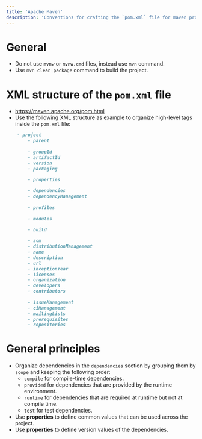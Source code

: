 ```yaml
---
title: 'Apache Maven'
description: 'Conventions for crafting the `pom.xml` file for maven projects.'
---
```


# General

- Do not use `mvnw` or `mvnw.cmd` files, instead use `mvn` command.
- Use `mvn clean package` command to build the project.

# XML structure of the `pom.xml` file

- https://maven.apache.org/pom.html
- Use the following XML structure as example to organize high-level tags inside the `pom.xml` file:

```markdown
    - project
        - parent
        
        - groupId
        - artifactId
        - version
        - packaging
        
        - properties

        - dependencies
        - dependencyManagement
        
        - profiles
        
        - modules

        - build
        
        - scm
        - distributionManagement
        - name
        - description
        - url
        - inceptionYear
        - licenses
        - organization
        - developers
        - contributors
      
        - issueManagement
        - ciManagement
        - mailingLists
        - prerequisites
        - repositories
```

# General principles

- Organize dependencies in the `dependencies` section by grouping them by `scope` and keeping the following order:
    - `compile` for compile-time dependencies.
    - `provided` for dependencies that are provided by the runtime environment.
    - `runtime` for dependencies that are required at runtime but not at compile time.
    - `test` for test dependencies.
- Use **properties** to define common values that can be used across the project.
- Use **properties** to define version values of the dependencies.
